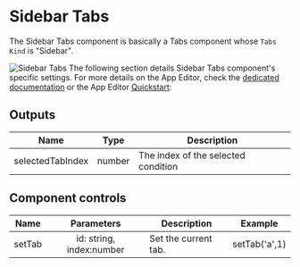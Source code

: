 
# Sidebar Tabs

The Sidebar Tabs component is basically a Tabs component whose `Tabs Kind` is "Sidebar".

![Sidebar Tabs](../../assets/apps/4_app_component_library/sidebar_tabs.gif)
The following section details Sidebar Tabs component's specific settings. For more details on the App Editor, check the [dedicated documentation](../0_app_editor/index.mdx) or the App Editor [Quickstart](../../getting_started/7_apps_quickstart/index.mdx):

<div className="grid grid-cols-2 gap-6 mb-4">
	<DocCard
		color="orange"
		title="App Editor Documentation"
		description="The app editor is a low-code builder to create custom User Interfaces with a mix of drag-and-drop and code."
		href="/docs/apps/app_editor"
	/>
	<DocCard
		color="orange"
		title="Apps Quickstart"
		description="Learn how to build your first app in a matter of minutes."
		href="/docs/getting_started/apps_quickstart"
	/>
</div>

## Outputs

| Name             |  Type  | Description                         |
| ---------------- | :----: | ----------------------------------- |
| selectedTabIndex | number | The index of the selected condition |

## Component controls

| Name   |        Parameters        | Description          | Example       |
| ------ | :----------------------: | -------------------- | ------------- |
| setTab | id: string, index:number | Set the current tab. | setTab('a',1) |
